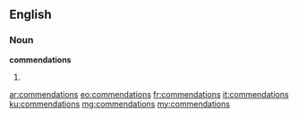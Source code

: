 ==English==

===Noun===
'''commendations'''

# {{plural of|commendation}}

[[ar:commendations]]
[[eo:commendations]]
[[fr:commendations]]
[[it:commendations]]
[[ku:commendations]]
[[mg:commendations]]
[[my:commendations]]